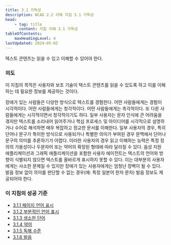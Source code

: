 ```yaml
---
title: 3.1 가독성
description: WCAG 2.2 이해 지침 3.1 가독성
head:
    - tag: title
      content: 지침 이해 3.1 가독성
tableOfContents:
    maxHeadingLevel: 4
lastUpdated: 2024-05-02
---
```



<Card title="지침">
텍스트 콘텐츠는 읽을 수 있고 이해할 수 있어야 한다.
</Card>

### 의도

이 지침의 목적은 사용자와 보조 기술이 텍스트 콘텐츠를 읽을 수 있도록 하고 이를 이해하는 데 필요한 정보를 제공하는 것이다.

장애가 있는 사람들은 다양한 방식으로 텍스트를 경험한다. 어떤 사람들에게는 경험이 시각적이다. 어떤 사람들에게는 청각적이다. 어떤 사람들에게는 촉각적이다. 또 다른 사람들에게는 시각적이면서 청각적이기도 하다. 일부 사용자는 문자 인식에 큰 어려움을 겪지만 텍스트를 소리내어 읽어주거나 핵심 프로세스 및 아이디어를 시각적으로 설명하거나 수어로 해석하면 매우 복잡하고 정교한 문서를 이해한다. 일부 사용자의 경우, 특히 단어나 문구가 특이한 방식으로 사용되거나 특별한 의미가 부여된 경우 문맥에서 단어나 문구의 의미를 추론하기가 어렵다. 이러한 사용자의 경우 읽고 이해하는 능력은 특정 정의의 가용성이나 두문자어 또는 약어의 확장된 형태에 따라 달라질 수 있다. 음성 지원 애플리케이션과 그래픽 애플리케이션을 포함한 사용자 에이전트는 텍스트의 언어와 방향이 식별되지 않으면 텍스트를 올바르게 표시하지 못할 수 있다. 이는 대부분의 사용자에게는 사소한 문제일 수 있지만 장애가 있는 사용자에게는 엄청난 장벽이 될 수 있다. 발음 정보 없이 의미를 판단할 수 없는 경우(예: 특정 일본어 한자 문자) 발음 정보도 제공되어야 한다.

### 이 지침의 성공 기준

*   [3.1.1 페이지 언어 표시](../language-of-page)
*   [3.1.2 부분적인 언어 표시](../language-of-parts)
*   [3.1.3 생소한 단어](../unusual-words)
*   [3.1.4 약어](../abbreviations)
*   [3.1.5 독해 수준](../reading-level)
*   [3.1.6 발음](../pronunciation)

